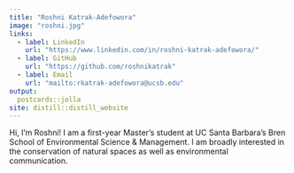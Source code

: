 ```yaml
---
title: "Roshni Katrak-Adefowora"
image: "roshni.jpg"
links:
  - label: LinkedIn
    url: "https://www.linkedin.com/in/roshni-katrak-adefowora/"
  - label: GitHub
    url: "https://github.com/roshnikatrak"
  - label: Email
    url: "mailto:rkatrak-adefowora@ucsb.edu"
output:
  postcards::jolla
site: distill::distill_website
---
```

 
Hi, I'm Roshni! I am a first-year Master's student at UC Santa Barbara's Bren School of Environmental Science & Management. I am broadly interested in the conservation of natural spaces as well as environmental communication. 
